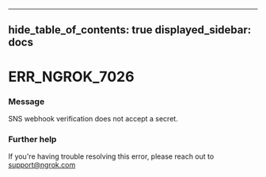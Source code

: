 

---
hide_table_of_contents: true
displayed_sidebar: docs
---


# ERR_NGROK_7026

### Message
SNS webhook verification does not accept a secret.

<ErrorDetails />



### Further help
If you're having trouble resolving this error, please reach out to [support@ngrok.com](mailto:support@ngrok.com?subject=Help%20with%20ERR_NGROK_7026)

